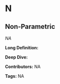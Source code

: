 #  N 
 
## Non-Parametric

<dfn>NA</dfn>

**Long Definition:** 











**Deep Dive:** 



**Contributors:** NA

**Tags:** NA
